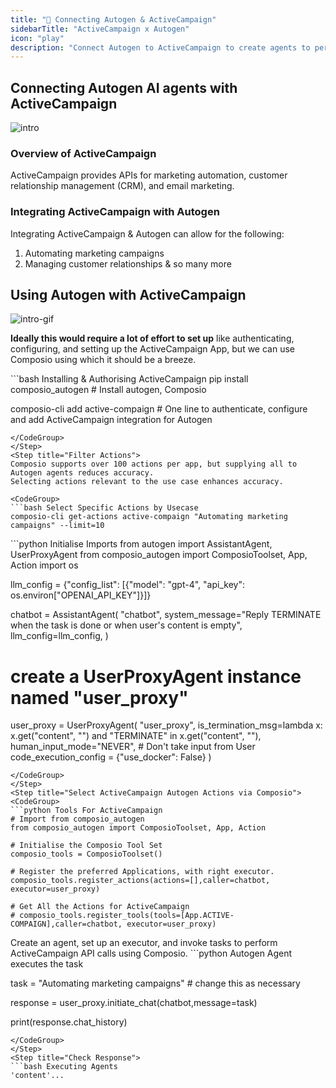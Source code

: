 ```yaml
---
title: "🚀 Connecting Autogen & ActiveCampaign"
sidebarTitle: "ActiveCampaign x Autogen"
icon: "play"
description: "Connect Autogen to ActiveCampaign to create agents to perform tasks using natural language"
---
```


## Connecting Autogen AI agents with ActiveCampaign
![intro](/media/intro.jpg)

### Overview of ActiveCampaign

ActiveCampaign provides APIs for marketing automation, customer relationship management (CRM), and email marketing.

### Integrating ActiveCampaign with Autogen

Integrating ActiveCampaign & Autogen can allow for the following:

1. Automating marketing campaigns
2. Managing customer relationships
& so many more

## Using Autogen with ActiveCampaign
![intro-gif](/media/intro.gif)
<Steps>
<Step title="Setting Up the Environment">

**Ideally this would require a lot of effort to set up** like authenticating, configuring, and setting up the ActiveCampaign App, but we can use Composio using which it should be a breeze.

<CodeGroup>
```bash Installing & Authorising ActiveCampaign
pip install composio_autogen # Install autogen, Composio 

composio-cli add active-compaign # One line to authenticate, configure and add ActiveCampaign integration for Autogen
```
</CodeGroup>
</Step>
<Step title="Filter Actions">
Composio supports over 100 actions per app, but supplying all to Autogen agents reduces accuracy.
Selecting actions relevant to the use case enhances accuracy.

<CodeGroup>
```bash Select Specific Actions by Usecase
composio-cli get-actions active-compaign "Automating marketing campaigns" --limit=10
```
</CodeGroup>

</Step>
<Step title="Import Base Packages">

<CodeGroup>
```python Initialise Imports
from autogen import AssistantAgent, UserProxyAgent
from composio_autogen import ComposioToolset, App, Action
import os

llm_config = {"config_list": [{"model": "gpt-4", "api_key": os.environ["OPENAI_API_KEY"]}]}

chatbot = AssistantAgent(
    "chatbot",
    system_message="Reply TERMINATE when the task is done or when user's content is empty",
    llm_config=llm_config,
)

# create a UserProxyAgent instance named "user_proxy"
user_proxy = UserProxyAgent(
    "user_proxy",
    is_termination_msg=lambda x: x.get("content", "") and "TERMINATE" in x.get("content", ""),
    human_input_mode="NEVER", # Don't take input from User
    code_execution_config = {"use_docker": False}
)
```
</CodeGroup>
</Step>
<Step title="Select ActiveCampaign Autogen Actions via Composio">
<CodeGroup>
```python Tools For ActiveCampaign
# Import from composio_autogen
from composio_autogen import ComposioToolset, App, Action

# Initialise the Composio Tool Set
composio_tools = ComposioToolset()

# Register the preferred Applications, with right executor. 
composio_tools.register_actions(actions=[],caller=chatbot, executor=user_proxy)

# Get All the Actions for ActiveCampaign
# composio_tools.register_tools(tools=[App.ACTIVE-COMPAIGN],caller=chatbot, executor=user_proxy) 
```
</CodeGroup>
</Step>
<Step title="Execute the Agent">
Create an agent, set up an executor, and invoke tasks to perform ActiveCampaign API calls using Composio. 
<CodeGroup>
```python Autogen Agent executes the task

task = "Automating marketing campaigns" # change this as necessary

response = user_proxy.initiate_chat(chatbot,message=task)

print(response.chat_history)
```
</CodeGroup>
</Step>
<Step title="Check Response">
```bash Executing Agents
'content'...
```
</Step>
</Steps>
